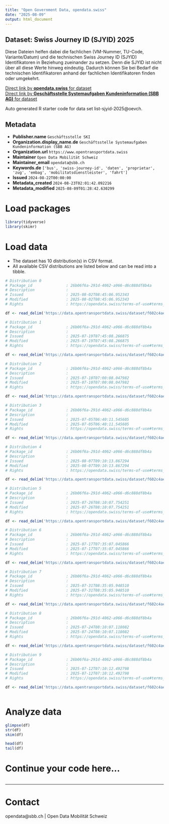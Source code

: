 ```yaml
---
title: "Open Government Data, opendata.swiss"
date: "2025-08-09"
output: html_document
---
```


## Dataset: Swiss Journey ID (SJYID) 2025

Diese Dateien helfen dabei die fachlichen (VM-Nummer, TU-Code, Variante/Datum) und die technischen Swiss Journey ID (SJYID) Identifikatoren in Beziehung zueinander zu setzen. Denn die SJYID ist nicht über all diese Werte hinweg eindeutig. Dadurch können Sie bei Bedarf die technischen Identifikatoren anhand der fachlichen Identifikatoren finden oder umgekehrt.

[Direct link by **opendata.swiss** for dataset](https://opendata.swiss/de/dataset/swiss-journey-id-sjyid-2025)<br>
[Direct link by **Geschäftsstelle Systemaufgaben Kundeninformation (SBB AG)** for dataset](https://data.opentransportdata.swiss/dataset/list-sjyid-2025)

Auto generated R starter code for data set list-sjyid-2025@oevch.

## Metadata

- **Publisher.name** `Geschäftsstelle SKI`
- **Organization.display_name.de** `Geschäftsstelle Systemaufgaben Kundeninformation (SBB AG)`
- **Organization.url** `https://www.opentransportdata.swiss`
- **Maintainer** `Open Data Mobilität Schweiz`
- **Maintainer_email** `opendata@sbb.ch`
- **Keywords.de** `['bus', 'swiss-journey-id', 'daten', 'proprietar', 'zug', 'embag', 'mobilitatsdienstleister', 'fahrt']`
- **Issued** `2024-08-22T00:00:00`
- **Metadata_created** `2024-08-23T02:01:42.092216`
- **Metadata_modified** `2025-08-09T01:28:42.630299`


# Load packages

```r

library(tidyverse)
library(skimr)

```

# Load data

-   The dataset has 10 distribution(s) in CSV format.
-   All available CSV distributions are listed below and can be read into a tibble.

```r

# Distribution 0
# Package_id               : 26b06f6a-291d-4062-a966-d6c888df8b4a
# Description              : 
# Issued                   : 2025-08-02T08:45:06.952343
# Modified                 : 2025-08-02T08:45:06.952343
# Rights                   : https://opendata.swiss/terms-of-use#terms_by

df <- read_delim('https://data.opentransportdata.swiss/dataset/f602c4ae-636c-4bd7-aa8e-0c31ba9aeea8/resource/13203e09-3dec-48f5-b52b-2e8e4661b097/download/listing-sjyid-fp-2025-202508012202.csv')

# Distribution 1
# Package_id               : 26b06f6a-291d-4062-a966-d6c888df8b4a
# Description              : 
# Issued                   : 2025-07-19T07:45:08.266875
# Modified                 : 2025-07-19T07:45:08.266875
# Rights                   : https://opendata.swiss/terms-of-use#terms_by

df <- read_delim('https://data.opentransportdata.swiss/dataset/f602c4ae-636c-4bd7-aa8e-0c31ba9aeea8/resource/c9be672c-9558-455f-90fb-ad9e378e2483/download/listing-sjyid-fp-2025-202507182202.csv')

# Distribution 2
# Package_id               : 26b06f6a-291d-4062-a966-d6c888df8b4a
# Description              : 
# Issued                   : 2025-07-10T07:00:08.047982
# Modified                 : 2025-07-10T07:00:08.047982
# Rights                   : https://opendata.swiss/terms-of-use#terms_by

df <- read_delim('https://data.opentransportdata.swiss/dataset/f602c4ae-636c-4bd7-aa8e-0c31ba9aeea8/resource/92bee32f-c928-4e4f-94b4-6a7fb335f56c/download/listing-sjyid-fp-2025-202507092201.csv')

# Distribution 3
# Package_id               : 26b06f6a-291d-4062-a966-d6c888df8b4a
# Description              : 
# Issued                   : 2025-07-05T06:40:11.545605
# Modified                 : 2025-07-05T06:40:11.545605
# Rights                   : https://opendata.swiss/terms-of-use#terms_by

df <- read_delim('https://data.opentransportdata.swiss/dataset/f602c4ae-636c-4bd7-aa8e-0c31ba9aeea8/resource/4405013b-6e91-40b6-9ed2-6adc9bd44bb5/download/listing-sjyid-fp-2025-202507042202.csv')

# Distribution 4
# Package_id               : 26b06f6a-291d-4062-a966-d6c888df8b4a
# Description              : 
# Issued                   : 2025-08-07T09:10:13.867294
# Modified                 : 2025-08-07T09:10:13.867294
# Rights                   : https://opendata.swiss/terms-of-use#terms_by

df <- read_delim('https://data.opentransportdata.swiss/dataset/f602c4ae-636c-4bd7-aa8e-0c31ba9aeea8/resource/0141bf17-9e44-4a2f-8ff0-a880831ddf0b/download/listing-sjyid-fp-2025-202508062201.csv')

# Distribution 5
# Package_id               : 26b06f6a-291d-4062-a966-d6c888df8b4a
# Description              : 
# Issued                   : 2025-07-26T08:10:07.754251
# Modified                 : 2025-07-26T08:10:07.754251
# Rights                   : https://opendata.swiss/terms-of-use#terms_by

df <- read_delim('https://data.opentransportdata.swiss/dataset/f602c4ae-636c-4bd7-aa8e-0c31ba9aeea8/resource/18c48d72-fd0b-4c3a-9b5b-4859e1fa335b/download/listing-sjyid-fp-2025-202507252201.csv')

# Distribution 6
# Package_id               : 26b06f6a-291d-4062-a966-d6c888df8b4a
# Description              : 
# Issued                   : 2025-07-17T07:35:07.045866
# Modified                 : 2025-07-17T07:35:07.045866
# Rights                   : https://opendata.swiss/terms-of-use#terms_by

df <- read_delim('https://data.opentransportdata.swiss/dataset/f602c4ae-636c-4bd7-aa8e-0c31ba9aeea8/resource/50dffe05-ea30-4791-96ba-249136896313/download/listing-sjyid-fp-2025-202507162202.csv')

# Distribution 7
# Package_id               : 26b06f6a-291d-4062-a966-d6c888df8b4a
# Description              : 
# Issued                   : 2025-07-31T08:35:05.948510
# Modified                 : 2025-07-31T08:35:05.948510
# Rights                   : https://opendata.swiss/terms-of-use#terms_by

df <- read_delim('https://data.opentransportdata.swiss/dataset/f602c4ae-636c-4bd7-aa8e-0c31ba9aeea8/resource/fcab862d-7d43-48e5-8b14-7df9f48372e2/download/listing-sjyid-fp-2025-202507302202.csv')

# Distribution 8
# Package_id               : 26b06f6a-291d-4062-a966-d6c888df8b4a
# Description              : 
# Issued                   : 2025-07-24T08:10:07.118082
# Modified                 : 2025-07-24T08:10:07.118082
# Rights                   : https://opendata.swiss/terms-of-use#terms_by

df <- read_delim('https://data.opentransportdata.swiss/dataset/f602c4ae-636c-4bd7-aa8e-0c31ba9aeea8/resource/b6d75640-5bb5-4a02-a273-67751b1c6151/download/listing-sjyid-fp-2025-202507232202.csv')

# Distribution 9
# Package_id               : 26b06f6a-291d-4062-a966-d6c888df8b4a
# Description              : 
# Issued                   : 2025-07-12T07:10:12.492798
# Modified                 : 2025-07-12T07:10:12.492798
# Rights                   : https://opendata.swiss/terms-of-use#terms_by

df <- read_delim('https://data.opentransportdata.swiss/dataset/f602c4ae-636c-4bd7-aa8e-0c31ba9aeea8/resource/3f2c9991-fee6-4aca-9f1c-36cbe9bc1603/download/listing-sjyid-fp-2025-202507112201.csv')



```

# Analyze data

```r

glimpse(df)
str(df)
skim(df)

head(df)
tail(df)

```

# Continue your code here...

```r

```

------------------------------------------------------------------------

# Contact

opendata@sbb.ch | Open Data Mobilität Schweiz
